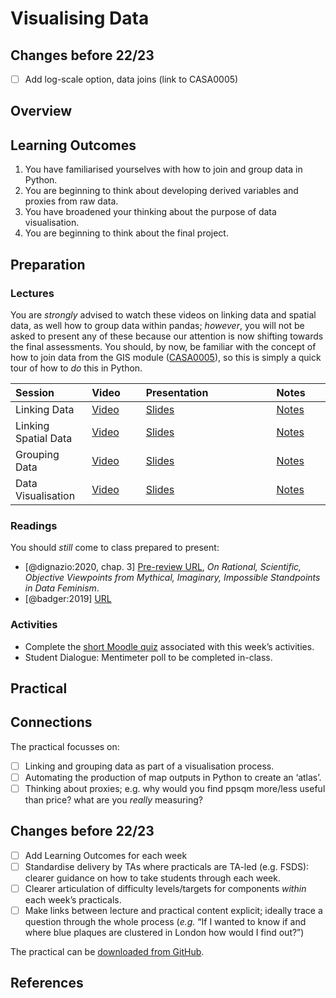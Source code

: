 # Visualising Data

:::{.callout-warning}
## Changes before 22/23
- [ ] Add log-scale option, data joins (link to CASA0005)
:::

## Overview

::: {.callout-important}
## Learning Outcomes

1. You have familiarised yourselves with how to join and group data in Python.
2. You are beginning to think about developing derived variables and proxies from raw data.
3. You have broadened your thinking about the purpose of data visualisation.
4. You are beginning to think about the final project.
::: 

## Preparation

### Lectures

You are *strongly* advised to watch these videos on linking data and spatial data, as well how to group data within pandas; *however*, you will not be asked to present any of these because our attention is now shifting towards the final assessments. You should, by now, be familiar with the concept of how to join data from the GIS module ([CASA0005](https://andrewmaclachlan.github.io/CASA0005repo/)), so this is simply a quick tour of how to *do* this in Python.

| Session | Video | Presentation | Notes |
| :------ | :---- | :----------- | :---- |
| Linking Data | [Video](https://web.microsoftstream.com/video/05759776-10b9-4476-9949-c7c0fbeef298) | [Slides](../lectures/9.1-Linking_Data.qmd) | [Notes]() |
| Linking Spatial Data | [Video](https://web.microsoftstream.com/video/4bf27eaa-90d8-4628-81ba-e673816e691f) | [Slides](../lectures/9.2-Linking_Spatial_Data.qmd) | [Notes]() |
| Grouping Data | [Video](https://web.microsoftstream.com/video/7f8df345-7339-466c-be60-a65be1ad6b57) | [Slides](../lectures/9.3-Grouping_Data.qmd) | [Notes]() |
| Data Visualisation | [Video](https://web.microsoftstream.com/video/4cc8c5a2-5881-4342-adda-32b39a989d90) | [Slides](../lectures/9.4-Visualising_Data.qmd) | [Notes]() |

### Readings

You should *still* come to class prepared to present:

- [@dignazio:2020, chap. 3] [Pre-review URL](https://bookbook.pubpub.org/pub/8tjbs2x5), *On Rational, Scientific, Objective Viewpoints from Mythical, Imaginary, Impossible Standpoints in Data Feminism*.
- [@badger:2019] [URL](https://www.nytimes.com/interactive/2019/04/27/upshot/diversity-housing-maps-raleigh-gentrification.html)

### Activities

- Complete the [short Moodle quiz](https://moodle.ucl.ac.uk/mod/quiz/view.php?id=2579101) associated with this week's activities.
- Student Dialogue: Mentimeter poll to be completed in-class.

## Practical

::: {.callout-tip}
## Connections

The practical focusses on:

- [ ] Linking and grouping data as part of a visualisation process.
- [ ] Automating the production of map outputs in Python to create an 'atlas'.
- [ ] Thinking about proxies; e.g. why would you find ppsqm more/less useful than price? what are you *really* measuring? 
:::

:::{.callout-warning}
## Changes before 22/23

- [ ] Add Learning Outcomes for each week
- [ ] Standardise delivery by TAs where practicals are TA-led (e.g. FSDS): clearer guidance on how to take students through each week.
- [ ] Clearer articulation of difficulty levels/targets for components *within* each week's practicals.
- [ ] Make links between lecture and practical content explicit; ideally trace a question through the whole process (*e.g.* "If I wanted to know if and where blue plaques are clustered in London how would I find out?")
:::

The practical can be [downloaded from GitHub](https://github.com/jreades/fsds/blob/master/practicals/Practical-09-Visualising_Data.ipynb).

## References
